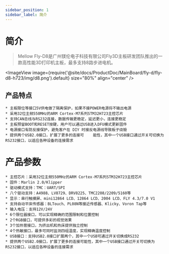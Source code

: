 ```yaml
---
sidebar_position: 1
sidebar_label: 简介
---
```



# 简介

> Mellow Fly-D8是广州镁伦电子科技有限公司Fly3D主板研发团队推出的一款高性能3D打印机主板，最多支持8路步进电机。


<ImageView image={require('@site/docs/ProductDoc/MainBoard/fly-d/fly-d8-h723/img/d8.png').default} size="80%" align="center" />

## 产品特点

    * 主板限位等接口5V供电做了隔离保护，如果不接POWER电源将不输出电源
    * 采用32位主频550MHz的ARM Cortex-M7系列STM32H723主控芯片
    * 支持CAN总线与RS232连接，数据传输更稳定，延迟更小，连接更稳定
    * 主板预留BOOT和RESET按键，用户可以通过USB进入DFU模式更新固件
    * 电源接口有防反接保护，避免客户在 DIY 时接反电源线导致板子烧毁
    * 提供两个USB2.0接口，扩展了更多的连接可    能性，其中一个USB接口通过开关可切换为RS232接口，以适应各种设备的连接需求

# 产品参数

    * 主控芯片：采用32位主频550MHz的ARM Cortex-M7系列STM32H723主控芯片
    * 固件：Marlin 2.0/Klipper
    * 驱动模式支持：TMC：UART/SPI
    * 八个驱动支持：A4988、LV8729、DRV8225、TMC2208/2209/5160等
    * 显示：串行触摸屏、mini12864 LCD、12864 LCD、2004 LCD、FLY 4.3/7.0 V1
    * 支持自动平床传感器：BLTouch、PL08N等接近传感器、Klicky、Voron Tap等
    * 输入电压：支持12V/24V
    * 6个限位器接口，可以实现精确的范围限制和位置控制
    * 2个RGB接口，可提供多彩的视觉效果
    * 3个加热管接口，为挤出机和热床提供独立控制
    * 4个热敏接口，最多可同时监测四组温度，实现精确温度控制
    * USB接口：支持USB2.0接口扩展两个，其中一个USB可通过开关切换成RS232
    * 提供两个USB2.0接口，扩展了更多的连接可能性，其中一个USB接口通过开关可切换为RS232接口，以适应各种设备的连接需求
